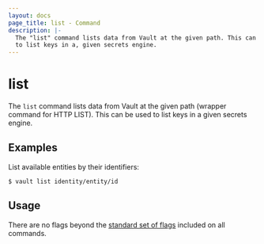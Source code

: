 ```yaml
---
layout: docs
page_title: list - Command
description: |-
  The "list" command lists data from Vault at the given path. This can be used
  to list keys in a, given secrets engine.
---
```


# list

The `list` command lists data from Vault at the given path (wrapper command for
HTTP LIST). This can be used to list keys in a given secrets engine.

## Examples

List available entities by their identifiers:

```shell-session
$ vault list identity/entity/id
```

## Usage

There are no flags beyond the [standard set of flags](/docs/commands)
included on all commands.
